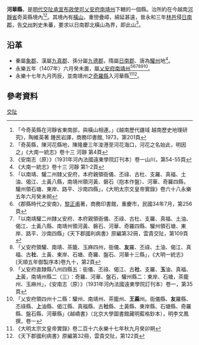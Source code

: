 '''河華縣'''，是[[明代|明代]][[交阯承宣布政使司|交阯承宣布政使司]][[乂安府|乂安府]][[南靖州|南靖州]]下轄的一個縣。治所約在今越南[[河靜省|河靜省]]奇英縣境內<ref>「今奇英縣在河靜省東南部，與橫山相連。」《越南歷代疆域 越南歷史地理研究》，陶維英著 鍾民岩譯，商務印書館, 1973，第201頁</ref><ref>「奇英縣，陳河花縣地，陳隆慶三年浚港至河花海口，河花之名始此，明因之」《大南一統志》卷十三 河靜 第4頁</ref>。其境內有[[橫山_(越南)|橫山]]，重巒疊嶂，綿延甚遠，晉永和三年[[林邑|林邑]]侵[[日南郡|日南郡]]，告[[交州|交州]]刺史朱蕃，要求以日南郡北橫山為界，即此山<ref>《安南志（原）》（1931年河內法國遠東學院訂刊本）卷一山川，第54-55頁</ref>。
== 沿革 ==
* 秦屬[[象郡|象郡]]、漢屬[[九真郡|九真郡]]、孫分屬[[九德郡|九德郡]]，隋屬[[日南郡|日南郡]]、唐為[[驩州|驩州]]地<ref>《大南一統志》卷十三 河靜 第1-2頁</ref>。
* 永樂五年（1407年）六月癸未置，屬[[乂安府|乂安府]][[南靖州|南靖州]]<ref>「以南靖、驩二州隸乂安府，本府親領衙儀、丕祿、古杜、支羅、真福、土油、偈江、土黃八縣，南靖州領河黃、磐石（抱本作盤）、河華、奇羅四縣，驩州領石塘、東岸、路平、沙南四縣」，《大明太宗文皇帝實錄》卷六十八永樂五年六月癸未朔</ref><ref>《郡縣時代之安南》，[[黎正甫|黎正甫]]著，商務印書館，重慶市，民國34年7月，第256頁</ref><ref>「以南靖驩二州隸乂安府、本府親領衙儀、丕祿、古杜、支羅、真福、土油、偈江、土黃八縣、南靖州領河黃、磐石、河華、奇羅四縣、驩州領石塘、東岸、路平、沙南四縣」《天下郡國利病書》原編第32冊，雲貴交阯，第109頁</ref><ref>「乂安府領驩、南靖、茶籠、玉麻四州，衙儀、'''友'''羅、丕祿、土油、偈江、真福、古'''社'''、土黃、東岸、石塘、奇羅、盤石、河華十三縣」，《大明一統志》(天順五年御製序本)卷九十，第2頁</ref><ref>「乂安府直隸縣八州四縣五：衙儀、丕祿、偈江、古'''社'''、支羅、'''玉'''油、真福、'''上'''黃，南靖州縣二（三）：奇羅、河華、盤石，驩州縣二：東岸、石塘，茶籠州、玉麻州」，《安南志（原）》（1931年河內法國遠東學院訂刊本）卷一，第35頁</ref><ref>「乂安府領四州十二縣：驩州、南靖州、茶籠州、'''王蔴'''州。衙儀縣、'''友'''羅縣、丕祿縣、'''上'''油縣、偈江縣、真福縣、古'''社'''縣、土黃縣、東岸縣、石塘縣、奇羅縣、盤石縣、河華縣」《越嶠書》（北京大學圖書館藏明藍格鈔本），明李文鳳撰，卷一</ref>。
* 永樂十七年九月丙辰，並南靖州之[[奇羅縣|奇羅縣]]入河華縣<ref>《大明太宗文皇帝實錄》卷二百十六永樂十七年秋九月癸卯朔</ref><ref>《天下郡國利病書》原編第32冊，雲貴交阯，第122頁</ref>。

== 參考資料 ==
{{reflist}}
{{交阯承宣布政使司行政區劃}}
[[Category:明朝縣份|交阯]]